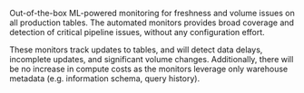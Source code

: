 Out-of-the-box ML-powered monitoring for freshness and volume issues on all production tables.
The automated monitors provides broad coverage and detection of critical pipeline issues, without any configuration effort.

These monitors track updates to tables, and will detect data delays, incomplete updates, and significant volume changes.
Additionally, there will be no increase in compute costs as the monitors leverage only warehouse metadata (e.g. information schema, query history).